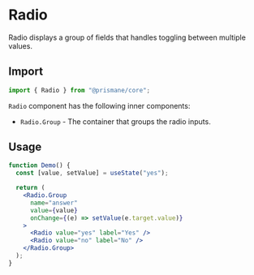# Radio

Radio displays a group of fields that handles toggling between multiple values.

## Import

```js
import { Radio } from "@prismane/core";
```

`Radio` component has the following inner components:

- `Radio.Group` - The container that groups the radio inputs.

## Usage

```jsx
function Demo() {
  const [value, setValue] = useState("yes");

  return (
    <Radio.Group
      name="answer"
      value={value}
      onChange={(e) => setValue(e.target.value)}
    >
      <Radio value="yes" label="Yes" />
      <Radio value="no" label="No" />
    </Radio.Group>
  );
}
```
